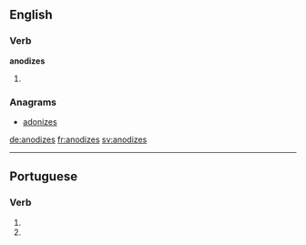 ==English==

===Verb===
'''anodizes'''

# {{third-person singular of|anodize}}

===Anagrams===
* [[adonizes#English|adonizes]]

[[de:anodizes]]
[[fr:anodizes]]
[[sv:anodizes]]

----
==Portuguese==

===Verb===
{{head|pt|verb form}}
# {{conjugation of|anodizar||2|s|present|subjunctive|lang=pt}}
# {{conjugation of|anodizar||2|s|negative|imperative|lang=pt}}
{{rfc-auto}}
